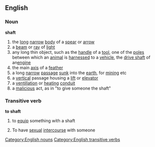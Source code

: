 ==English==
===Noun===
'''shaft'''
#the [[long]] [[narrow]] [[body]] of a [[spear]] or [[arrow]]
#a [[beam]] or [[ray]] of [[light]]
#any long thin object, such as the [[handle]] of a [[tool]], one of the [[pole]]s between which an [[animal]] is [[harnessed]] to a [[vehicle]], the [[drive shaft]] of an[[engine]]
#the main [[axis]] of a [[feather]]
#a long [[narrow]] [[passage]] [[sunk]] into the [[earth]], for [[mining]] etc
#a [[vertical]] passage housing a [[lift]] or [[elevator]]
#a [[ventillation]] or [[heating]] [[conduit]]
#a [[malicious]] act, as in "to give someone the shaft"

===Transitive verb===
'''to shaft'''
# to [[equip]] something with a shaft
# {{slang}} To have [[sexual]] [[intercourse]] with someone
[[Category:English nouns]]
[[Category:English transitive verbs]]
